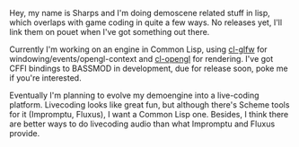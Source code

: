 Hey, my name is Sharps and I'm doing demoscene related stuff in lisp, which overlaps with game coding in quite a few ways. No releases yet, I'll link them on pouet when I've got something out there.

Currently I'm working on an engine in Common Lisp, using [[cl-glfw]] for windowing/events/opengl-context and [[cl-opengl]] for rendering. I've got CFFI bindings to BASSMOD in development, due for release soon, poke me if you're interested.

Eventually I'm planning to evolve my demoengine into a live-coding platform. Livecoding looks like great fun, but although there's Scheme tools for it (Impromptu, Fluxus), I want a Common Lisp one. Besides, I think there are better ways to do livecoding audio than what Impromptu and Fluxus provide.